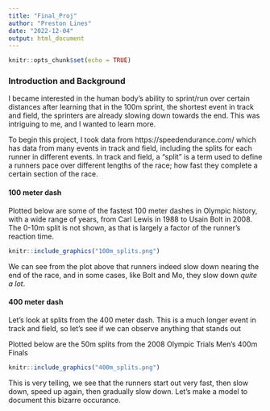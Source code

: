 ```yaml
---
title: "Final_Proj"
author: "Preston Lines"
date: "2022-12-04"
output: html_document
---
```


```r
knitr::opts_chunk$set(echo = TRUE)
```

### Introduction and Background

I became interested in the human body's ability to sprint/run over certain distances after learning that in the 100m sprint, the shortest event in track and field, the sprinters are already slowing down towards the end. This was intriguing to me, and I wanted to learn more. 

To begin this project, I took data from https://speedendurance.com/ which has data from many events in track and field, including the splits for each runner in different events. In track and field, a "split" is a term used to define a runners pace over different lengths of the race; how fast they complete a certain section of the race. 

#### 100 meter dash

Plotted below are some of the fastest 100 meter dashes in Olympic history, with a wide range of years, from Carl Lewis in 1988 to Usain Bolt in 2008. The 0-10m split is not shown, as that is largely a factor of the runner's reaction time.

```r
knitr::include_graphics("100m_splits.png")
```

We can see from the plot above that runners indeed slow down nearing the end of the race, and in some cases, like Bolt and Mo, they slow down *quite a lot*. 

#### 400 meter dash

Let's look at splits from the 400 meter dash. This is a much longer event in track and field, so let's see if we can observe anything that stands out

Plotted below are the 50m splits from the 2008 Olympic Trials Men's 400m Finals

```r
knitr::include_graphics("400m_splits.png")
```

This is very telling, we see that the runners start out very fast, then slow down, speed up again, then gradually slow down. Let's make a model to document this bizarre occurance.